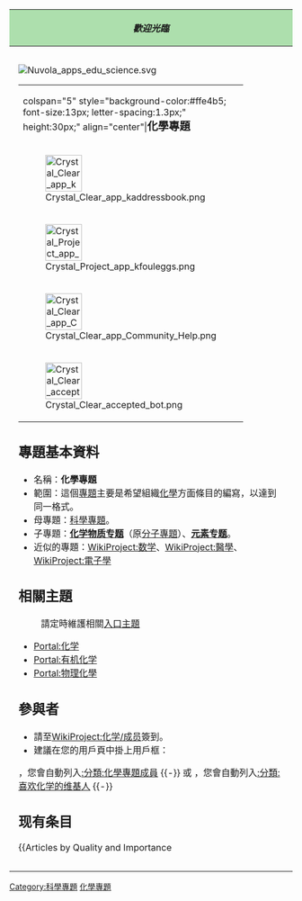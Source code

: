 {{Template:化学系列页面}}

{| class="wikitable" style="margin: 1em auto 1em auto" width="100%" 
!style="background: #ADDFAD;"|''歡迎光臨''
|-
|style="padding: 1em;"|
[[File:Nuvola_apps_edu_science.svg|left]]
{{维基专题状态|semi-active|WP:CHM|WP:CHEM|portal=化学}}

{| style="font-size:14px; letter-spacing:1.2px; font-weight:bold; text-align:center; border:1px #000 solid; background-color:#FFFFFF;" cellpadding="0" cellspacing="0" align="center"
|colspan="5" style="background-color:#ffe4b5; font-size:13px; letter-spacing:1.3px;" height:30px;" align="center"|<big>'''化學專題'''</big>
|-
|width="220px;"|[[Image:Crystal_Clear_app_kaddressbook.png|65px]] 
|[[Portal:化学/开放任务|開放任務]]
| width="50px;"|
|[[Image:Crystal_Clear_app_Login_Manager.png|65px]]
| [[Wikipedia:條目質量提升計劃/科技提升計畫/第二期#化學|條目協作]]
|-
|[[File:Crystal_Project_app_kfouleggs.png|65px]]
| [[Portal:化学/Projects|相關主題或專題]]
| width="50px;"|
|[[File:Crystal_Clear_app_karbon.png‎|65px]] 
|[[:en:Wikipedia:WikiProject_Chemistry/Materials|模板]]{{en}}
|-
|[[File:Crystal_Clear_app_Community_Help.png|65px]]
|[[WikiProject:化学/成员|參與者]]
|
|[[Image:Crystal_Clear_app_tutorials.png|65px]]
|[[:en:Wikipedia:Manual_of_Style_(chemistry)|格式參考]]{{en}}
<!-- 
|-
|[[File:Crystal_Clear_accepted_bot.png|65px]]
|[[:en:Wikipedia:WikiProject_Chemistry/Assessment|評級]]{{en}}
|
|[[File:Crystal_Clear_app_konsole.png|65px]]
|[[:en:Wikipedia:WikiProject_Chemistry/IRC_discussions|IRC discussions]] -->
|}

==專題基本資料==

*名稱：'''化學專題'''
*範圍：這個[[Wikipedia:专题|專題]]主要是希望組織[[化學|化學]]方面條目的編寫，以達到同一格式。
*母專題：[[WikiProject:科學|科學專題]]。
*子專題：'''[[WikiProject:化学物质|化学物质专题]]'''（原[[WikiProject:化学物质|分子專題]]）、'''[[WikiProject:元素|元素专题]]'''。
*近似的專題：[[WikiProject:数学|WikiProject:数学]]、[[WikiProject:醫學|WikiProject:醫學]]、[[WikiProject:電子學|WikiProject:電子學]]

==相關主題==
{{Portal box|化学|有机化学|物理化學}}
:請定時維護相關[[Portal:首頁|入口主題]]
*[[Portal:化学|Portal:化学]]
*[[Portal:有机化学|Portal:有机化学]]
*[[Portal:物理化學|Portal:物理化學]]

==參與者==
*請至[[WikiProject:化学/成员|WikiProject:化学/成员]]簽到。
*建議在您的用戶頁中掛上用戶框：
{{tl|User 化學專題}}，您會自動列入[[:分類:化學專題成員|:分類:化學專題成員]]
{{User 化學專題}}{{-}}
或{{t1|User chemistry}} ，您會自動列入[[:分類:喜欢化学的维基人|:分類:喜欢化学的维基人]]
{{User chemistry}}{{-}}
{{HideH|點選觀看小組名單}}
{{WikiProject:化学/成员}}
{{HideF}}

== 现有条目 ==
<div class="tright">
{{Articles by Quality and Importance
| project=化學
| template=化学专题
| custom_score = 特色10分，甲級9.5分，優良9分，乙級8分，丙級6分，列表或初級3分，小作品0分，未評不計分。
| fa_score    = 10
| fl_score    = 10
| a_score     = 9.5
| ga_score    = 9
| b_score     = 8
| c_score     = 6
| list_score  = 3
| start_score = 3
| stub_score  = 0
| unassessed_score = no
}}</div>
目前正在对化学相关的条目进行整理归类，请在有关条目的讨论页中挂上{{tl|WikiProject Chemistry}}模板。关于已有的化学相关条目的统计，参见[[Portal:化学/统计|这里]]。

{{Articles by Quality
|topic=化学
|project=化學
|format=toc
}}

{{Articles by Importance
|topic=化学
|project=化學
|format=toc
}}

==相關模板==
请协助在需要补充的[[化学|化学]]页面上加入最适合的[[Wikipedia:小作品|小作品]]分类，以便完善。
* {{tl|chem-stub}}或{{tl|化学小作品}} - 化学小作品- [[:Category:化学小作品|分类]]
** {{tl|Element-stub}}或{{tl|元素小作品}} - 化学元素小作品 - [[:Category:元素小作品|分类]]
** {{tl|Chemist-stub}}或{{tl|化学家小作品}} - 化学家小作品 - [[:Category:化学家小作品|分类]]
** {{tl|Organic-compound-stub}}或{{tl|有机化合物小作品}} - 有机化合物小作品 - [[:Category:有机化合物小作品|分类]]
** {{tl|Inorganic-compound-stub}}或{{tl|无机化合物小作品}} - 无机化合物小作品 - [[:Category:无机化合物小作品|分类]]
** {{tl|biochem-stub}}或{{tl|生物化学小作品}} - 生物化学小作品 - [[:Category:生物化学小作品|分类]]
** {{tl|Chem-journal-stub}}或{{tl|化学期刊小作品}} - 化学期刊小作品 - [[:Category:化学期刊小作品|分类]]


;需要清理格式，或是尚未翻譯完成的條目，在其討論頁掛上
:使用：<nowiki>{{WP|化學}}</nowiki>，預覽如下：
{{WP|化學}}
;地區用語的公共轉換對照表
:使用：<nowiki>{{NoteTA|G1=化學}}</nowiki>（[[Template:CGroup/Chemistry|編輯轉換對照表]]）
:相關的轉換對照表還有：
:* 

==分類==
*與化學專題相關的分類如下：
==条目评级==
*[[WikiProject:化学物质/评级|WikiProject:化学物质/评级]]（尚未開始，請前往[[WikiProject_talk:化學|WikiProject talk:化學]]討論事宜。）
*[[WikiProject:化学物质/评级|WikiProject:化学物质/评级]]

==歡迎參與==
;協作計畫{{edit|Portal:化学/Projects|修訂}}
{{QuoteH}}
{{Portal:化学/Projects}}
{{QuoteF}}
;開放任務{{edit|Portal:化学/开放任务|修訂}}

{{QuoteH}}
{{Portal:化学/开放任务}}
{{QuoteF}}

==其它==
===資源===
<!-- 请前往此处扩充相关资源链接：Portal:化学/化学资源 -->
*扩充相关资源链接请前往{{edit|Portal:化学/化学资源|此处}}。
{{QuoteH}}
{{Portal:化学/化学资源}}
{{ReflistH|4}}
;重要參見
* [[诺贝尔化学奖|诺贝尔化学奖]]
* [[元素列表|元素列表]]
* [[化学工业|化学工业]]
* [[化学物质列表|化学物质列表]]
* [[化学术语列表|化学术语列表]]
* [[元素周期表|元素周期表]]
* [[化学家|化学家]]
* [[同位素列表|同位素列表]]
* [[化學基本主題列表|化學基本主題列表]]
{{ReflistF}}
{{QuoteF}}

<!--
===相關工具軟體===
*
 请前往此处扩充相关资源链接：Portal:化学/化学资源 -->
|}
{{WikiProject Footer}}

[[Category:科學專題|Category:科學專題]]
[[Category:化學專題|]]